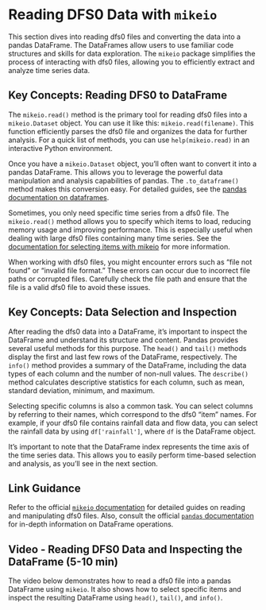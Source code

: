 # Reading DFS0 Data with `mikeio`

This section dives into reading dfs0 files and converting the data into a pandas DataFrame. The DataFrames allow users to use familiar code structures and skills for data exploration. The `mikeio` package simplifies the process of interacting with dfs0 files, allowing you to efficiently extract and analyze time series data.

## Key Concepts: Reading DFS0 to DataFrame

The `mikeio.read()` method is the primary tool for reading dfs0 files into a `mikeio.Dataset` object. You can use it like this: `mikeio.read(filename)`. This function efficiently parses the dfs0 file and organizes the data for further analysis. For a quick list of methods, you can use `help(mikeio.read)` in an interactive Python environment.

Once you have a `mikeio.Dataset` object, you'll often want to convert it into a pandas DataFrame. This allows you to leverage the powerful data manipulation and analysis capabilities of pandas. The `.to_dataframe()` method makes this conversion easy. For detailed guides, see the [pandas documentation on dataframes](https://pandas.pydata.org/docs/reference/api/pandas.DataFrame.html).

Sometimes, you only need specific time series from a dfs0 file. The `mikeio.read()` method allows you to specify which items to load, reducing memory usage and improving performance. This is especially useful when dealing with large dfs0 files containing many time series. See the [documentation for selecting items with mikeio](https://github.com/DHI/mikeio) for more information.

When working with dfs0 files, you might encounter errors such as "file not found" or "invalid file format." These errors can occur due to incorrect file paths or corrupted files. Carefully check the file path and ensure that the file is a valid dfs0 file to avoid these issues.

## Key Concepts: Data Selection and Inspection

After reading the dfs0 data into a DataFrame, it's important to inspect the DataFrame and understand its structure and content. Pandas provides several useful methods for this purpose. The `head()` and `tail()` methods display the first and last few rows of the DataFrame, respectively. The `info()` method provides a summary of the DataFrame, including the data types of each column and the number of non-null values. The `describe()` method calculates descriptive statistics for each column, such as mean, standard deviation, minimum, and maximum.

Selecting specific columns is also a common task. You can select columns by referring to their names, which correspond to the dfs0 "item" names. For example, if your dfs0 file contains rainfall data and flow data, you can select the rainfall data by using `df['rainfall']`, where `df` is the DataFrame object.

It's important to note that the DataFrame index represents the time axis of the time series data. This allows you to easily perform time-based selection and analysis, as you'll see in the next section.

## Link Guidance

Refer to the official [`mikeio` documentation](https://github.com/DHI/mikeio) for detailed guides on reading and manipulating dfs0 files. Also, consult the official [`pandas` documentation](https://pandas.pydata.org/docs/) for in-depth information on DataFrame operations.

## Video - Reading DFS0 Data and Inspecting the DataFrame (5-10 min)

The video below demonstrates how to read a dfs0 file into a pandas DataFrame using `mikeio`. It also shows how to select specific items and inspect the resulting DataFrame using `head()`, `tail()`, and `info()`.
